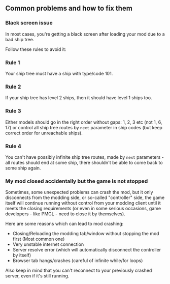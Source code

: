 
## Common problems and how to fix them
### Black screen issue
In most cases, you're getting a black screen after loading your mod due to a bad ship tree.

Follow these rules to avoid it:
<Steps>
### Rule 1
Your ship tree must have a ship with type/code 101.

### Rule 2
If your ship tree has level 2 ships, then it should have level 1 ships too.

### Rule 3
Either models should go in the right order without gaps: 1, 2, 3 etc (not 1, 6, 17) or control all ship tree routes by `next` parameter in ship codes (but keep correct order for unreachable ships).

### Rule 4
You can't have possibly infinite ship tree routes, made by `next` parameters - all routes should end at some ship, there shouldn't be able to come back to some ship again.
</Steps>
### My mod closed accidentally but the game is not stopped
Sometimes, some unexpected problems can crash the mod, but it only disconnects from the modding side, or so-called "controller" side, the game itself will continue running without control from your modding client until it meets the closing requirements (or even in some serious occasions, game developers - like PMGL - need to close it by themselves).

Here are some reasons which can lead to mod crashing:

- Closing/Reloading the modding tab/window without stopping the mod first (Most common one)
- Very unstable internet connection
- Server resolve error (which will automatically disconnect the controller by itself)
- Browser tab hangs/crashes (careful of infinite while/for loops)

Also keep in mind that you can't reconnect to your previously crashed server, even if it's still running.
